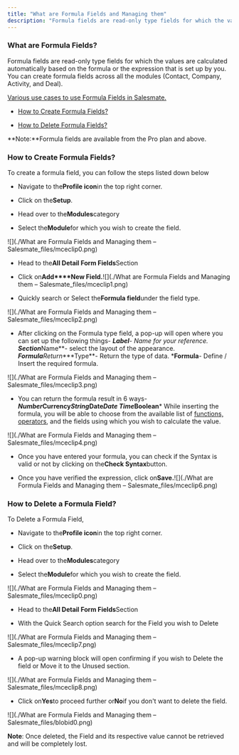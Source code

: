 ```yaml
---
title: "What are Formula Fields and Managing them"
description: "Formula fields are read-only type fields for which the values are calculated automatically based on the formula or the expression that is set up by yo..."
---
```


### What are Formula Fields?

Formula fields are read-only type fields for which the values are calculated automatically based on the formula or the expression that is set up by you. You can create formula fields across all the modules (Contact, Company, Activity, and Deal).

[Various use cases to use Formula Fields in Salesmate.](https://support.salesmate.io/hc/en-us/articles/6306800480281)


*   [How to Create Formula Fields?](https://support.salesmate.io/hc/en-us/articles/6295749427225-What-are-Formula-Fields-and-Managing-them#h_01GD2KR0AYZEDDE416G8ZQ3309)

*   [How to Delete Formula Fields?](https://support.salesmate.io/hc/en-us/articles/6295749427225-What-are-Formula-Fields-and-Managing-them#h_01GD2KR7J99HR41GQ1A5NCR543)

<Note>
**Note:**Formula fields are available from the Pro plan and above.
</Note>


### How to Create Formula Fields?

To create a formula field, you can follow the steps listed down below


*   Navigate to the**Profile icon**in the top right corner.

*   Click on the**Setup**.

*   Head over to the**Modules**category

*   Select the**Module**for which you wish to create the field.

![](./What are Formula Fields and Managing them – Salesmate_files/mceclip0.png)


*   Head to the**All Detail Form Fields**Section

*   Click on**Add****New Field.**![](./What are Formula Fields and Managing them – Salesmate_files/mceclip1.png)


*   Quickly search or Select the**Formula field**under the field type.

![](./What are Formula Fields and Managing them – Salesmate_files/mceclip2.png)


*   After clicking on the Formula type field, a pop-up will open where you can set up the following things-
    ***Label**- Name for your reference.
    ***Section****Name**- select the layout of the appearance.
    ***Formula****Return****Type**- Return the type of data.
    ***Formula**- Define / Insert the required formula.

![](./What are Formula Fields and Managing them – Salesmate_files/mceclip3.png)


*   You can return the formula result in 6 ways-
    ***Number*****Currency*****String*****Date*****Date Time*****Boolean***   While inserting the formula, you will be able to choose from the available list of [functions, operators](https://support.salesmate.io/hc/en-us/articles/6295809955737), and the fields using which you wish to calculate the value.

![](./What are Formula Fields and Managing them – Salesmate_files/mceclip4.png)


*   Once you have entered your formula, you can check if the Syntax is valid or not by clicking on the**Check Syntax**button.

*   Once you have verified the expression, click on**Save.**![](./What are Formula Fields and Managing them – Salesmate_files/mceclip6.png)


### How to Delete a Formula Field?

To Delete a Formula Field,


*   Navigate to the**Profile icon**in the top right corner.

*   Click on the**Setup**.

*   Head over to the**Modules**category

*   Select the**Module**for which you wish to create the field.

![](./What are Formula Fields and Managing them – Salesmate_files/mceclip0.png)


*   Head to the**All Detail Form Fields**Section

*   With the Quick Search option search for the Field you wish to Delete

![](./What are Formula Fields and Managing them – Salesmate_files/mceclip7.png)


*   A pop-up warning block will open confirming if you wish to Delete the field or Move it to the Unused section.

![](./What are Formula Fields and Managing them – Salesmate_files/mceclip8.png)


*   Click on**Yes**to proceed further or**No**if you don't want to delete the field.

![](./What are Formula Fields and Managing them – Salesmate_files/blobid0.png)

<Note>**Note**: Once deleted, the Field and its respective value cannot be retrieved and will be completely lost.

</Note>
